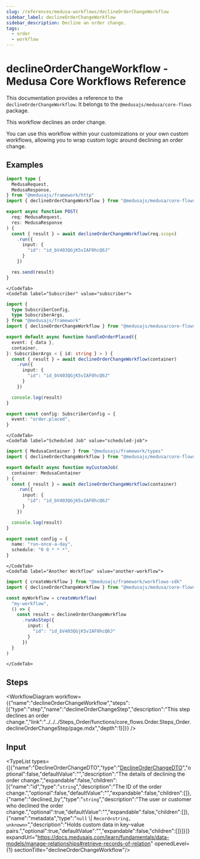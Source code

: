 ```yaml
---
slug: /references/medusa-workflows/declineOrderChangeWorkflow
sidebar_label: declineOrderChangeWorkflow
sidebar_description: Decline an order change.
tags:
  - order
  - workflow
---
```



# declineOrderChangeWorkflow - Medusa Core Workflows Reference

This documentation provides a reference to the `declineOrderChangeWorkflow`. It belongs to the `@medusajs/medusa/core-flows` package.

This workflow declines an order change.

You can use this workflow within your customizations or your own custom workflows, allowing you to wrap custom logic around
declining an order change.

<SourceCodeLink link="https://github.com/medusajs/medusa/blob/f00e6bf660ab96b9d41bc3d424c8d78c54eaa8e7/packages/core/core-flows/src/order/workflows/decline-order-change.ts#L16" />

## Examples

<CodeTabs group="workflow-exection">
    <CodeTab label="API Route" value="api-route">
    
```ts title="src/api/workflow/route.ts"
import type {
  MedusaRequest,
  MedusaResponse,
} from "@medusajs/framework/http"
import { declineOrderChangeWorkflow } from "@medusajs/medusa/core-flows"

export async function POST(
  req: MedusaRequest,
  res: MedusaResponse
) {
  const { result } = await declineOrderChangeWorkflow(req.scope)
    .run({
      input: {
        "id": "id_bV403QGjK5vIAF0hcQ6J"
      }
    })

  res.send(result)
}
```

    </CodeTab>
    <CodeTab label="Subscriber" value="subscriber">
    
```ts title="src/subscribers/order-placed.ts"
import {
  type SubscriberConfig,
  type SubscriberArgs,
} from "@medusajs/framework"
import { declineOrderChangeWorkflow } from "@medusajs/medusa/core-flows"

export default async function handleOrderPlaced({
  event: { data },
  container,
}: SubscriberArgs < { id: string } > ) {
  const { result } = await declineOrderChangeWorkflow(container)
    .run({
      input: {
        "id": "id_bV403QGjK5vIAF0hcQ6J"
      }
    })

  console.log(result)
}

export const config: SubscriberConfig = {
  event: "order.placed",
}
```

    </CodeTab>
    <CodeTab label="Scheduled Job" value="scheduled-job">
    
```ts title="src/jobs/message-daily.ts"
import { MedusaContainer } from "@medusajs/framework/types"
import { declineOrderChangeWorkflow } from "@medusajs/medusa/core-flows"

export default async function myCustomJob(
  container: MedusaContainer
) {
  const { result } = await declineOrderChangeWorkflow(container)
    .run({
      input: {
        "id": "id_bV403QGjK5vIAF0hcQ6J"
      }
    })

  console.log(result)
}

export const config = {
  name: "run-once-a-day",
  schedule: "0 0 * * *",
}
```

    </CodeTab>
    <CodeTab label="Another Workflow" value="another-workflow">
    
```ts title="src/workflows/my-workflow.ts"
import { createWorkflow } from "@medusajs/framework/workflows-sdk"
import { declineOrderChangeWorkflow } from "@medusajs/medusa/core-flows"

const myWorkflow = createWorkflow(
  "my-workflow",
  () => {
    const result = declineOrderChangeWorkflow
      .runAsStep({
        input: {
          "id": "id_bV403QGjK5vIAF0hcQ6J"
        }
      })
  }
)
```

    </CodeTab>
  </CodeTabs>

## Steps

<WorkflowDiagram workflow={{"name":"declineOrderChangeWorkflow","steps":[{"type":"step","name":"declineOrderChangeStep","description":"This step declines an order change.","link":"../../../Steps_Order/functions/core_flows.Order.Steps_Order.declineOrderChangeStep/page.mdx","depth":1}]}} />

## Input

<TypeList types={[{"name":"DeclineOrderChangeDTO","type":"[DeclineOrderChangeDTO](../../../../../order/interfaces/order.DeclineOrderChangeDTO/page.mdx)","optional":false,"defaultValue":"","description":"The details of declining the order change.","expandable":false,"children":[{"name":"id","type":"`string`","description":"The ID of the order change.","optional":false,"defaultValue":"","expandable":false,"children":[]},{"name":"declined_by","type":"`string`","description":"The user or customer who declined the order change.","optional":true,"defaultValue":"","expandable":false,"children":[]},{"name":"metadata","type":"`null` \\| `Record<string, unknown>`","description":"Holds custom data in key-value pairs.","optional":true,"defaultValue":"","expandable":false,"children":[]}]}]} expandUrl="https://docs.medusajs.com/learn/fundamentals/data-models/manage-relationships#retrieve-records-of-relation" openedLevel={1} sectionTitle="declineOrderChangeWorkflow"/>
